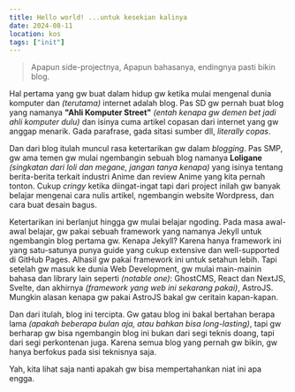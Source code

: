 ```yaml
---
title: Hello world! ...untuk kesekian kalinya
date: 2024-08-11
location: kos
tags: ["init"]
---
```


> Apapun side-projectnya,
> Apapun bahasanya,
> endingnya pasti bikin blog.

Hal pertama yang gw buat dalam hidup gw ketika mulai mengenal dunia komputer dan *(terutama)* internet adalah blog. Pas SD gw pernah buat blog yang namanya **"Ahli Komputer Street"** *(entah kenapa gw demen bet jadi ahli komputer dulu)* dan isinya cuma artikel copasan dari internet yang gw anggap menarik. Gada parafrase, gada sitasi sumber dll, *literally copas*. 

Dan dari blog itulah muncul rasa ketertarikan gw dalam *blogging*. Pas SMP, gw ama temen gw mulai ngembangin sebuah blog namanya **Loligane** *(singkatan dari loli dan megane, jangan tanya kenapa)* yang isinya tentang berita-berita terkait industri Anime dan review Anime yang kita pernah tonton. Cukup *cringy* ketika diingat-ingat tapi dari project inilah gw banyak belajar mengenai cara nulis artikel, ngembangin website Wordpress, dan cara buat desain bagus.

Ketertarikan ini berlanjut hingga gw mulai belajar ngoding. Pada masa awal-awal belajar, gw pakai sebuah framework yang namanya Jekyll untuk ngembangin blog pertama gw. Kenapa Jekyll? Karena hanya framework ini yang satu-satunya punya guide yang cukup extensive dan well-supported di GitHub Pages. Alhasil gw pakai framework ini untuk setahun lebih. Tapi setelah gw masuk ke dunia Web Development, gw mulai main-mainin bahasa dan library lain seperti *(notable one)*: GhostCMS, React dan NextJS, Svelte, dan akhirnya *(framework yang web ini sekarang pakai)*, AstroJS. Mungkin alasan kenapa gw pakai AstroJS bakal gw ceritain kapan-kapan.

Dan dari itulah, blog ini tercipta. Gw gatau blog ini bakal bertahan berapa lama *(apakah beberapa bulan aja, atau bahkan bisa long-lasting)*, tapi gw berharap gw bisa ngembangin blog ini bukan dari segi teknis doang, tapi dari segi perkontenan juga. Karena semua blog yang pernah gw bikin, gw hanya berfokus pada sisi teknisnya saja.

Yah, kita lihat saja nanti apakah gw bisa mempertahankan niat ini apa engga.
